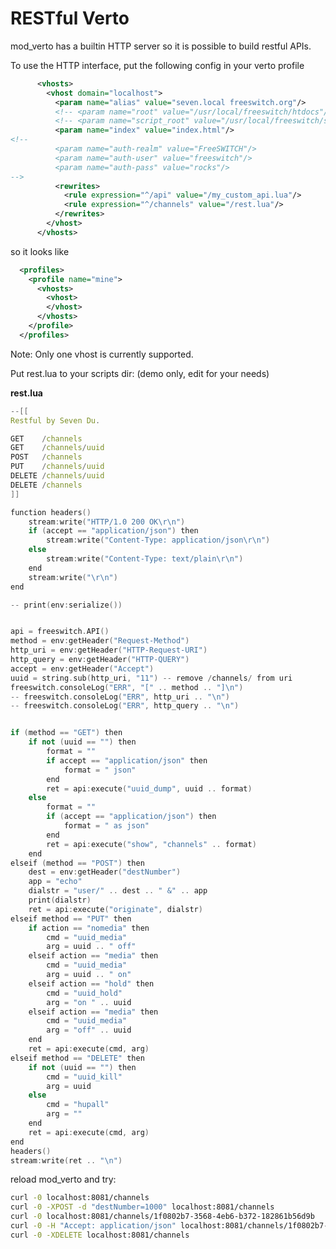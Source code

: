 
# RESTful Verto 

 

mod\_verto has a builtin HTTP server so it is possible to build restful APIs.

To use the HTTP interface, put the following config in your verto profile

```xml
      <vhosts>
        <vhost domain="localhost">
          <param name="alias" value="seven.local freeswitch.org"/>
          <!-- <param name="root" value="/usr/local/freeswitch/htdocs"/> -->
          <!-- <param name="script_root" value="/usr/local/freeswitch/scripts"/> -->
          <param name="index" value="index.html"/>
<!--
          <param name="auth-realm" value="FreeSWITCH"/>
          <param name="auth-user" value="freeswitch"/>
          <param name="auth-pass" value="rocks"/>
-->
          <rewrites>
            <rule expression="^/api" value="/my_custom_api.lua"/>
            <rule expression="^/channels" value="/rest.lua"/>
          </rewrites>
        </vhost>
	  </vhosts>
```

so it looks like 

```xml
  <profiles>
    <profile name="mine">
      <vhosts>
        <vhost>
        </vhost>
      </vhosts>
    </profile>
  </profiles>
```

Note: Only one vhost is currently supported.

Put rest.lua to your scripts dir: (demo only, edit for your needs)

**rest.lua**

```cpp
--[[
Restful by Seven Du.

GET    /channels
GET    /channels/uuid
POST   /channels
PUT    /channels/uuid
DELETE /channels/uuid
DELETE /channels
]]

function headers()
	stream:write("HTTP/1.0 200 OK\r\n")
	if (accept == "application/json") then
		stream:write("Content-Type: application/json\r\n")
	else
		stream:write("Content-Type: text/plain\r\n")
	end
	stream:write("\r\n")
end

-- print(env:serialize())


api = freeswitch.API()
method = env:getHeader("Request-Method")
http_uri = env:getHeader("HTTP-Request-URI")
http_query = env:getHeader("HTTP-QUERY")
accept = env:getHeader("Accept")
uuid = string.sub(http_uri, "11") -- remove /channels/ from uri
freeswitch.consoleLog("ERR", "[" .. method .. "]\n")
-- freeswitch.consoleLog("ERR", http_uri .. "\n")
-- freeswitch.consoleLog("ERR", http_query .. "\n")


if (method == "GET") then
	if not (uuid == "") then
		format = ""
		if accept == "application/json" then
			format = " json"
		end
		ret = api:execute("uuid_dump", uuid .. format)
	else
		format = ""
		if (accept == "application/json") then
			format = " as json"
		end
		ret = api:execute("show", "channels" .. format)
	end
elseif (method == "POST") then
	dest = env:getHeader("destNumber")
	app = "echo"
	dialstr = "user/" .. dest .. " &" .. app
	print(dialstr)
	ret = api:execute("originate", dialstr)
elseif method == "PUT" then
	if action == "nomedia" then
		cmd = "uuid_media"
		arg = uuid .. " off"
	elseif action == "media" then
		cmd = "uuid_media"
		arg = uuid .. " on"
	elseif action == "hold" then
		cmd = "uuid_hold"
		arg = "on " .. uuid
	elseif action == "media" then
		cmd = "uuid_media"
		arg = "off" .. uuid
	end
	ret = api:execute(cmd, arg)
elseif method == "DELETE" then
	if not (uuid == "") then
		cmd = "uuid_kill"
		arg = uuid
	else
		cmd = "hupall"
		arg = ""
	end
	ret = api:execute(cmd, arg)
end
headers()
stream:write(ret .. "\n")
```

reload mod\_verto and try:

```bash
curl -0 localhost:8081/channels
curl -0 -XPOST -d "destNumber=1000" localhost:8081/channels
curl -0 localhost:8081/channels/1f0802b7-3568-4eb6-b372-182861b56d9b
curl -0 -H "Accept: application/json" localhost:8081/channels/1f0802b7-3568-4eb6-b372-182861b56d9b
curl -0 -XDELETE localhost:8081/channels
```


